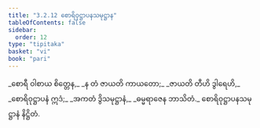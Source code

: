 ```yaml
---
title: "3.2.12 စောရိဝုဋ္ဌာပနသမုဋ္ဌာန"
tableOfContents: false
sidebar:
  order: 12
type: "tipitaka"
basket: "vi"
book: "pari"
---
```



<DynamicBreadcrumb />

<Division number="269" book="pari" e="ch" v="5" p="163">

<Paragraph number="1145" type="verses" book="pari">
_စောရီ ဝါစာယ စိတ္တေန,_  
_န တံ ဇာယတိ ကာယတော;_  
_ဇာယတိ တီဟိ ဒွါရေဟိ,_  
_စောရိဝုဋ္ဌာပနံ ဣဒံ;_  
_အကတံ ဒွိသမုဋ္ဌာနံ,_  
_ဓမ္မရာဇေန ဘာသိတံ._  


</Paragraph>
</Division>

<Paragraph number="1146" type="center" book="pari">
စောရိဝုဋ္ဌာပနသမုဋ္ဌာနံ နိဋ္ဌိတံ.
</Paragraph>